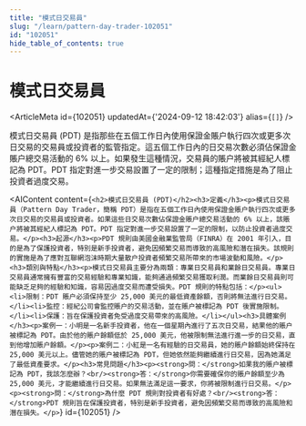 ```yaml
---
title: "模式日交易員"
slug: "/learn/pattern-day-trader-102051"
id: "102051"
hide_table_of_contents: true
---
```



# 模式日交易員

<ArticleMeta id={102051} updatedAt={'2024-09-12 18:42:03'} alias={`[]`} />
<div className='border-solid border-b border-t-0 my-4 border-[var(--ifm-color-gray-300)]' />

模式日交易員 (PDT) 是指那些在五個工作日內使用保證金賬户執行四次或更多次日交易的交易員或投資者的監管指定。這五個工作日內的日交易次數必須佔保證金賬户總交易活動的 6% 以上。如果發生這種情況，交易員的賬户將被其經紀人標記為 PDT。PDT 指定對進一步交易設置了一定的限制；這種指定措施是為了阻止投資者過度交易。

<AIContent content={`<h2>模式日交易員 (PDT)</h2><h3>定義</h3><p>模式日交易員（Pattern Day Trader，簡稱 PDT）是指在五個工作日內使用保證金賬户執行四次或更多次日交易的交易員或投資者。如果這些日交易次數佔保證金賬户總交易活動的 6% 以上，該賬户將被其經紀人標記為 PDT。PDT 指定對進一步交易設置了一定的限制，以防止投資者過度交易。</p><h3>起源</h3><p>PDT 規則由美國金融業監管局（FINRA）在 2001 年引入，目的是為了保護投資者，特別是新手投資者，避免因頻繁交易而導致的高風險和潛在損失。該規則的實施是為了應對互聯網泡沫時期大量散户投資者頻繁交易所帶來的市場波動和風險。</p><h3>類別與特點</h3><p>模式日交易員主要分為兩類：專業日交易員和業餘日交易員。專業日交易員通常擁有豐富的交易經驗和專業知識，能夠通過頻繁交易獲取利潤。而業餘日交易員則可能缺乏足夠的經驗和知識，容易因過度交易而遭受損失。PDT 規則的特點包括：</p><ul><li>限制：PDT 賬户必須保持至少 25,000 美元的最低資產餘額，否則將無法進行日交易。</li><li>監控：經紀公司會監控賬户的交易活動，並在賬户被標記為 PDT 後實施限制。</li><li>保護：旨在保護投資者免受過度交易帶來的高風險。</li></ul><h3>具體案例</h3><p>案例一：小明是一名新手投資者，他在一個星期內進行了五次日交易，結果他的賬户被標記為 PDT。由於他的賬户餘額低於 25,000 美元，他被限制無法進行進一步的日交易，直到他增加賬户餘額。</p><p>案例二：小紅是一名有經驗的日交易員，她的賬户餘額始終保持在 25,000 美元以上。儘管她的賬户被標記為 PDT，但她依然能夠繼續進行日交易，因為她滿足了最低資產要求。</p><h3>常見問題</h3><p><strong>問：</strong>如果我的賬户被標記為 PDT，我該怎麼辦？<br/><strong>答：</strong>你需要確保你的賬户餘額至少為 25,000 美元，才能繼續進行日交易。如果無法滿足這一要求，你將被限制進行日交易。</p><p><strong>問：</strong>為什麼 PDT 規則對投資者有好處？<br/><strong>答：</strong>PDT 規則旨在保護投資者，特別是新手投資者，避免因頻繁交易而導致的高風險和潛在損失。</p>`} id={102051} />
